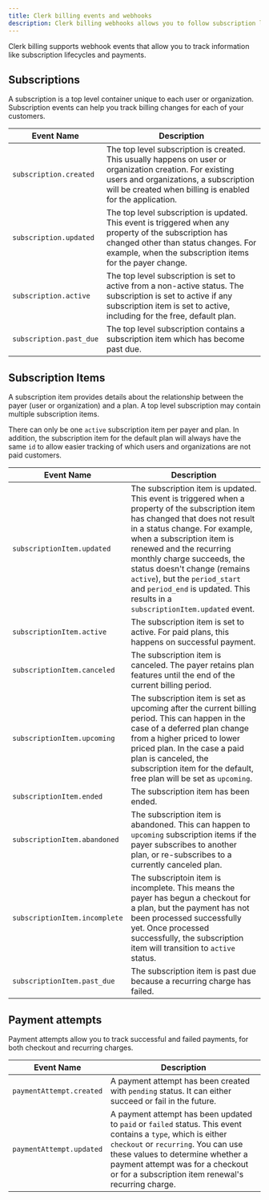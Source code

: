 ```yaml
---
title: Clerk billing events and webhooks
description: Clerk billing webhooks allows you to follow subscription lifecycles as well as track payment attempts.
---
```


<Include src="_partials/billing/billing-experimental" />

Clerk billing supports webhook events that allow you to track information like subscription lifecycles and payments.

## Subscriptions

A subscription is a top level container unique to each user or organization. Subscription events can help you track billing changes for each of your customers.

| Event Name | Description |
| - | - |
| `subscription.created` | The top level subscription is created. This usually happens on user or organization creation. For existing users and organizations, a subscription will be created when billing is enabled for the application. |
| `subscription.updated` | The top level subscription is updated. This event is triggered when any property of the subscription has changed other than status changes. For example, when the subscription items for the payer change. |
| `subscription.active` | The top level subscription is set to active from a non-active status. The subscription is set to active if any subscription item is set to active, including for the free, default plan. |
| `subscription.past_due` | The top level subscription contains a subscription item which has become past due. |

## Subscription Items

A subscription item provides details about the relationship between the payer (user or organization) and a plan. A top level subscription may contain multiple subscription items.

There can only be one `active` subscription item per payer and plan. In addition, the subscription item for the default plan will always have the same `id` to allow easier tracking of which users and organizations are not paid customers.

| Event Name | Description |
| - | - |
| `subscriptionItem.updated` | The subscription item is updated. This event is triggered when a property of the subscription item has changed that does not result in a status change. For example, when a subscription item is renewed and the recurring monthly charge succeeds, the status doesn't change (remains `active`), but the `period_start` and `period_end` is updated. This results in a `subscriptionItem.updated` event. |
| `subscriptionItem.active` | The subscription item is set to active. For paid plans, this happens on successful payment. |
| `subscriptionItem.canceled` | The subscription item is canceled. The payer retains plan features until the end of the current billing period. |
| `subscriptionItem.upcoming` | The subscription item is set as upcoming after the current billing period. This can happen in the case of a deferred plan change from a higher priced to lower priced plan. In the case a paid plan is canceled, the subscription item for the default, free plan will be set as `upcoming`. |
| `subscriptionItem.ended` | The subscription item has been ended. |
| `subscriptionItem.abandoned` | The subscription item is abandoned. This can happen to `upcoming` subscription items if the payer subscribes to another plan, or re-subscribes to a currently canceled plan. |
| `subscriptionItem.incomplete` | The subscriptoin item is incomplete. This means the payer has begun a checkout for a plan, but the payment has not been processed successfully yet. Once processed successfully, the subscription item will transition to `active` status. |
| `subscriptionItem.past_due` | The subscription item is past due because a recurring charge has failed. |


## Payment attempts

Payment attempts allow you to track successful and failed payments, for both checkout and recurring charges. 

| Event Name | Description |
| - | - |
| `paymentAttempt.created` | A payment attempt has been created with `pending` status. It can either succeed or fail in the future. |
| `paymentAttempt.updated` | A payment attempt has been updated to `paid` or `failed` status. This event contains a `type`, which is either `checkout` or `recurring`. You can use these values to determine whether a payment attempt was for a checkout or for a subscription item renewal's recurring charge. |
